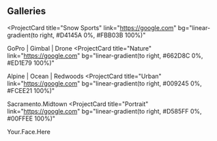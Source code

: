 ## Galleries

<ProjectCard
  title="Snow Sports"
  link="https://google.com"
  bg="linear-gradient(to right, #D4145A 0%, #FBB03B 100%)"
>
  GoPro | Gimbal | Drone
</ProjectCard>
<ProjectCard
  title="Nature"
  link="https://google.com"
  bg="linear-gradient(to right, #662D8C 0%, #ED1E79 100%)"
>
  Alpine | Ocean | Redwoods
</ProjectCard>
<ProjectCard
  title="Urban"
  link="https://google.com"
  bg="linear-gradient(to right, #009245 0%, #FCEE21 100%)"
>
  Sacramento.Midtown
</ProjectCard>
<ProjectCard
  title="Portrait"
  link="https://google.com"
  bg="linear-gradient(to right, #D585FF 0%, #00FFEE 100%)"
>
  Your.Face.Here
</ProjectCard>
